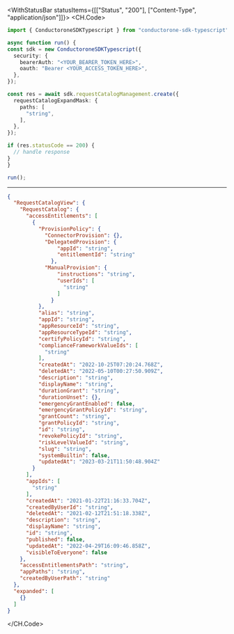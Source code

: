 

<WithStatusBar statusItems={[["Status", "200"], ["Content-Type", "application/json"]]}>
  <CH.Code>
  ```typescript Create.ts
  import { ConductoroneSDKTypescript } from "conductorone-sdk-typescript";

async function run() {
  const sdk = new ConductoroneSDKTypescript({
    security: {
      bearerAuth: "<YOUR_BEARER_TOKEN_HERE>",
      oauth: "Bearer <YOUR_ACCESS_TOKEN_HERE>",
    },
  });

  const res = await sdk.requestCatalogManagement.create({
    requestCatalogExpandMask: {
      paths: [
        "string",
      ],
    },
  });

  if (res.statusCode == 200) {
    // handle response
  }
}

run();
  ```
  ---

  ```json Example Response
  {
    "RequestCatalogView": {
      "RequestCatalog": {
        "accessEntitlements": [
          {
            "ProvisionPolicy": {
              "ConnectorProvision": {},
              "DelegatedProvision": {
                  "appId": "string",
                  "entitlementId": "string"
                },
              "ManualProvision": {
                  "instructions": "string",
                  "userIds": [
                    "string"
                  ]
                }
            },
            "alias": "string",
            "appId": "string",
            "appResourceId": "string",
            "appResourceTypeId": "string",
            "certifyPolicyId": "string",
            "complianceFrameworkValueIds": [
              "string"
            ],
            "createdAt": "2022-10-25T07:20:24.768Z",
            "deletedAt": "2022-05-10T00:27:50.909Z",
            "description": "string",
            "displayName": "string",
            "durationGrant": "string",
            "durationUnset": {},
            "emergencyGrantEnabled": false,
            "emergencyGrantPolicyId": "string",
            "grantCount": "string",
            "grantPolicyId": "string",
            "id": "string",
            "revokePolicyId": "string",
            "riskLevelValueId": "string",
            "slug": "string",
            "systemBuiltin": false,
            "updatedAt": "2023-03-21T11:50:48.904Z"
          }
        ],
        "appIds": [
          "string"
        ],
        "createdAt": "2021-01-22T21:16:33.704Z",
        "createdByUserId": "string",
        "deletedAt": "2021-02-12T21:51:18.338Z",
        "description": "string",
        "displayName": "string",
        "id": "string",
        "published": false,
        "updatedAt": "2022-04-29T16:09:46.858Z",
        "visibleToEveryone": false
      },
      "accessEntitlementsPath": "string",
      "appPaths": "string",
      "createdByUserPath": "string"
    },
    "expanded": [
      {}
    ]
  }
  ```
  </CH.Code>
</WithStatusBar>
